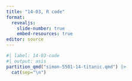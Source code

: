 ```yaml
---
title: "14-03, R code"
format: 
  revealjs:
    slide-number: true
    embed-resources: true
editor: source
---
```


```r
#| label: 14-03-code
#| output: asis
partition_qmd("simon-5501-14-titanic.qmd") |>
  cat(sep="\n")
```
